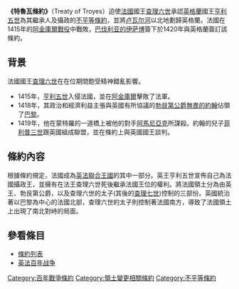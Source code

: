 '''《特魯瓦條約》'''（Treaty of Troyes）迫使[[法國|法國]]國王[[查理六世_(法兰西)|查理六世]]承認[[英格蘭|英格蘭]]國王[[亨利五世_(英格兰)|亨利五世]]為其繼承人及攝政的[[不平等條約|不平等條約]]，並將[[卢瓦尔河|卢瓦尔河]]以北地劃歸英格蘭。法國在1415年的[[阿金庫爾戰役|阿金庫爾戰役]]中戰敗，[[巴伐利亚的伊萨博|巴伐利亚的伊萨博]]簽下於1420年與英格蘭簽訂該條約。

==背景==
法國國王[[查理六世_(法蘭西)|查理六世]]在在位期間飽受精神錯亂影響。
*1415年，[[亨利五世_(英格蘭)|亨利五世]]入侵法國，並在[[阿金庫爾|阿金庫爾]]擊敗了法軍。
*1418年，其政治和經濟利益主張與英國有所協議的[[勃艮第公爵|勃艮第公爵]][[無畏的約翰|無畏的約翰]]佔領了[[巴黎|巴黎]]。
*1419年，他在蒙特羅的一道橋上被他的對手[[阿馬尼亞克|阿馬尼亞克]]所謀殺。約翰的兒子[[菲利普三世_(勃艮第)|菲利普三世]]跟英國組成聯盟，並在條約上與英國國王談判。

==條約內容==
根據條約規定，法國成為[[英法聯合王國|英法聯合王國]]的其中一部分。英王亨利五世宣佈自己為法國攝政王，並擁有在法王查理六世死後繼承法國王位的權利。將法國領土分為由英王、勃艮第公爵，以及查理六世的太子(其後的[[查理七世_(法兰西)|查理七世]])控制的三部份。英國統治著以巴黎為中心的法國北部，查理六世的太子則控制著法國南方，導致了法國領土上出現了南北對峙的局面。

==參看條目==
*[[條約列表|條約列表]]
*[[百年战争|英法百年战争]]
{{英法百年戰爭}}
{{wikisource}}
[[Category:百年戰爭條約|Category:百年戰爭條約]]
[[Category:領土變更相關條約|Category:領土變更相關條約]]
[[Category:不平等條約|Category:不平等條約]]